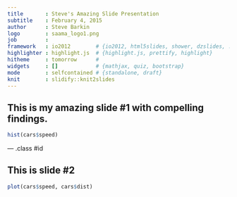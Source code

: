 ```yaml
---
title       : Steve's Amazing Slide Presentation
subtitle    : February 4, 2015
author      : Steve Barkin
logo        : saama_logo1.png
job         : 
framework   : io2012        # {io2012, html5slides, shower, dzslides, ...}
highlighter : highlight.js  # {highlight.js, prettify, highlight}
hitheme     : tomorrow      # 
widgets     : []            # {mathjax, quiz, bootstrap}
mode        : selfcontained # {standalone, draft}
knit        : slidify::knit2slides
---
```


## This is my amazing slide #1 with compelling findings.

```r
hist(cars$speed)
```

--- .class #id 

## This is slide #2

```r
plot(cars$speed, cars$dist)
```




